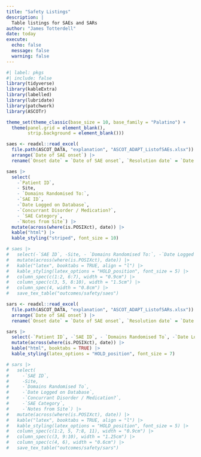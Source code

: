 ```yaml
---
title: "Safety Listings"
description: |
  Table listings for SAEs and SARs
author: "James Totterdell"
date: today
execute: 
  echo: false
  message: false
  warning: false
---
```


```r
#| label: pkgs
#| include: false
library(tidyverse)
library(kableExtra)
library(labelled)
library(lubridate)
library(patchwork)
library(ASCOTr)

theme_set(theme_classic(base_size = 10, base_family = "Palatino") +
  theme(panel.grid = element_blank(),
        strip.background = element_blank()))
```

```r
saes <- readxl::read_excel(
  file.path(ASCOT_DATA, "explanation", "ASCOT_ADAPT_ListofSAEs.xlsx")) |>
  arrange(`Date of SAE onset`) |>
  rename(`Onset date` = `Date of SAE onset`, `Resolution date` = `Date of Resolution`)

saes |>
  select(
    -`Patient ID`, 
    - Site,
    - `Domains Randomised To:`,
    -`SAE ID`, 
    -`Date Logged on Database`, 
    -`Concurrant Disorder / Medication?`, 
    - `SAE Category`,
    -`Notes from Site`) |>
  mutate(across(where(is.POSIXct), date)) |>
  kable("html") |>
  kable_styling("striped", font_size = 10)

# saes |>
#   select(-`SAE ID`, -Site, - `Domains Randomised To:`, -`Date Logged on Database`, -`Concurrant Disorder / Medication?`, - `SAE Category`, -`Notes from Site`) |>
#   mutate(across(where(is.POSIXct), date)) |>
#   kable("latex", booktabs = TRUE, align = "l") |>
#   kable_styling(latex_options = "HOLD_position", font_size = 5) |>
#   column_spec(c(1:2, 6:7), width = "0.9cm") |>
#   column_spec(c(3, 5, 8:10), width = "1.5cm") |>
#   column_spec(4, width = "0.8cm") |>
#   save_tex_table("outcomes/safety/saes")
```

```r
sars <- readxl::read_excel(
  file.path(ASCOT_DATA, "explanation", "ASCOT_ADAPT_ListofSARs.xlsx")) |>
  arrange(`Date of SAE onset`) |>
  rename(`Onset date` = `Date of SAE onset`, `Resolution date` = `Date of Resolution`)

sars |>
  select(-`Patient ID`, -`SAE ID`, - `Domains Randomised To`, -`Date Logged on Database`) |>
  mutate(across(where(is.POSIXct), date)) |>
  kable("html", booktabs = TRUE) |>
  kable_styling(latex_options = "HOLD_position", font_size = 7)

# sars |>
#   select(
#     -`SAE ID`,
#     -Site, 
#     -`Domains Randomised To`, 
#     -`Date Logged on Database`, 
#     -`Concurrant Disorder / Medication?`, 
#     -`SAE Category`,
#     -`Notes from Site`) |>
#   mutate(across(where(is.POSIXct), date)) |>
#   kable("latex", booktabs = TRUE, align = "l") |>
#   kable_styling(latex_options = "HOLD_position", font_size = 5) |>
#   column_spec(c(1:2, 5, 7:8, 11), width = "0.9cm") |>
#   column_spec(c(3, 9:10), width = "1.25cm") |>
#   column_spec(c(4, 6), width = "0.6cm") |>
#   save_tex_table("outcomes/safety/sars")
```
